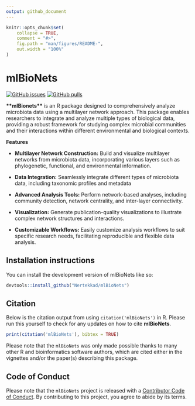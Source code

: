 ```yaml
---
output: github_document
---
```


<!-- README.md is generated from README.Rmd. Please edit that file -->

```r
knitr::opts_chunk$set(
    collapse = TRUE,
    comment = "#>",
    fig.path = "man/figures/README-",
    out.width = "100%"
)
```

# mlBioNets

<!-- badges: start -->

[![GitHub issues](https://img.shields.io/github/issues/Nertekkad/mlBioNets)](https://github.com/Nertekkad/mlBioNets/issues) [![GitHub pulls](https://img.shields.io/github/issues-pr/Nertekkad/mlBioNets)](https://github.com/Nertekkad/mlBioNets/pulls)

<!-- badges: end -->

**\*\*mlBionets\*\*** is an R package designed to comprehensively analyze microbiota data using a multilayer network approach. This package enables researchers to integrate and analyze multiple types of biological data, providing a robust framework for studying complex microbial communities and their interactions within different environmental and biological contexts.

**Features**

-   **Multilayer Network Construction:** Build and visualize multilayer networks from microbiota data, incorporating various layers such as phylogenetic, functional, and environmental information.

-   **Data Integration:** Seamlessly integrate different types of microbiota data, including taxonomic profiles and metadata

-   **Advanced Analysis Tools:** Perform network-based analyses, including community detection, network centrality, and inter-layer connectivity.

-   **Visualization:** Generate publication-quality visualizations to illustrate complex network structures and interactions.

-   **Customizable Workflows:** Easily customize analysis workflows to suit specific research needs, facilitating reproducible and flexible data analysis.

## Installation instructions

You can install the development version of mlBioNets like so:

```r
devtools::install_github("Nertekkad/mlBioNets")
```

## Citation

Below is the citation output from using `citation('mlBioNets')` in R. Please run this yourself to check for any updates on how to cite **mlBioNets**.

```r
print(citation('mlBioNets'), bibtex = TRUE)
```

Please note that the `mlBioNets` was only made possible thanks to many other R and bioinformatics software authors, which are cited either in the vignettes and/or the paper(s) describing this package.

## Code of Conduct

Please note that the `mlBioNets` project is released with a [Contributor Code of Conduct](http://bioconductor.org/about/code-of-conduct/). By contributing to this project, you agree to abide by its terms.

